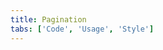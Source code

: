 ```yaml
---
title: Pagination
tabs: ['Code', 'Usage', 'Style']
---
```


<ComponentCode
  name="Pagination"
  component="pagination"
  variation="pagination"
  hasReactVersion
  hasVueVersion="pagination--default"
  codepen="KYzgVB"
/>
<ComponentCode
  name="Pagination disabled buttons"
  component="pagination"
  variation="pagination--disabled-pagination-buttons"
  hasReactVersion
  codepen="LvNRZV"
/>
<ComponentDocs component="pagination" />
